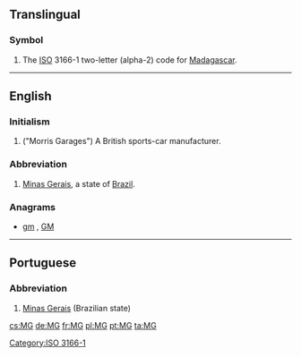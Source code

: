{{also|mg|Mg|.mg}}
==Translingual==

===Symbol===
{{head|mul|symbol}}
# The [[ISO]] 3166-1 two-letter (alpha-2) code for [[Madagascar]].

[[Category:ISO 3166-1]]

----

==English==
{{wikipedia|MG (car)}}

===Initialism===
{{rfc-header|Initialism}}
{{head|en|initialism}}

# ("Morris Garages") A British sports-car manufacturer.

===Abbreviation===
{{rfc-header|Abbreviation}}
{{head|en|abbreviation}}

# [[Minas Gerais]], a state of [[Brazil]].

===Anagrams===
* [[gm#English|gm]] , [[GM#English|GM]]

----

==Portuguese==

===Abbreviation===
{{rfc-header|Abbreviation}}
{{head|pt|abbreviation}}

# [[Minas Gerais]] (Brazilian state)

[[cs:MG]]
[[de:MG]]
[[fr:MG]]
[[pl:MG]]
[[pt:MG]]
[[ta:MG]]